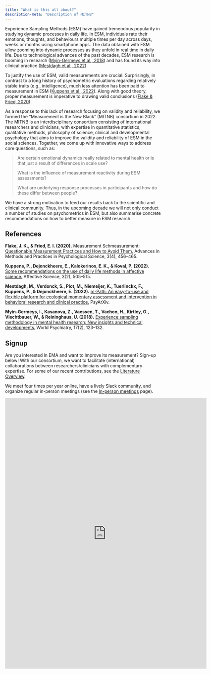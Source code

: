 ```yaml
---
title: "What is this all about?"
description-meta: "Description of MITNB"
---
```


Experience Sampling Methods (ESM) have gained tremendous popularity in studying dynamic processes in daily life. In ESM, individuals rate their emotions, thoughts, and behaviours multiple times per day across days, weeks or months using smartphone apps. The data obtained with ESM allow zooming into dynamic processes as they unfold in real time in daily life. Due to technological advances of the past decades, ESM research is booming in research ([Myin-Germeys et al., 2018](https://doi.org/10.1002/WPS.20513)) and has found its way into clinical practice ([Mestdagh et al., 2022](https://www.frontiersin.org/journals/digital-health/articles/10.3389/fdgth.2023.1182175/full)).

To justify the use of ESM, valid measurements are crucial. Surprisingly, in contrast to a long history of psychometric evaluations regarding relatively stable traits (e.g., intelligence), much less attention has been paid to measurement in ESM ([Kuppens et al., 2022](https://doi.org/10.1007/s42761-022-00101-0)). Along with good theory, proper measurement is imperative to drawing valid conclusions ([Flake & Fried, 2020](https://doi.org/10.1177/2515245920952393)).

As a response to this lack of research focusing on validity and reliability, we formed the “Measurement is the New Black” (MITNB) consortium in 2022. The MITNB is an interdisciplinary consortium consisting of international researchers and clinicians, with expertise in quantitative statistics, qualitative methods, philosophy of science, clinical and developmental psychology that aims to improve the validity and reliability of ESM in the social sciences. Together, we come up with innovative ways to address core questions, such as:

> Are certain emotional dynamics really related to mental health or is that just a result of differences in scale use?
>
> What is the influence of measurement reactivity during ESM assessments?
>
> What are underlying response processes in participants and how do these differ between people?

We have a strong motivation to feed our results back to the scientific and clinical community. Thus, in the upcoming decade we will not only conduct a number of studies on psychometrics in ESM, but also summarise concrete recommendations on how to better measure in ESM research.

## References

**Flake, J. K., & Fried, E. I. (2020).** Measurement Schmeasurement: [Questionable Measurement Practices and How to Avoid Them.](https://doi.org/10.1177/2515245920952393) Advances in Methods and Practices in Psychological Science, 3(4), 456--465. <br>

**Kuppens, P., Dejonckheere, E., Kalokerinos, E. K., & Koval, P. (2022).** [Some recommendations on the use of daily life methods in affective science.](https://doi.org/10.1007/s42761-022-00101-0) Affective Science, 3(2), 505--515. <br>

**Mestdagh, M., Verdonck, S., Piot, M., Niemeijer, K., Tuerlinckx, F., Kuppens, P., & Dejonckheere, E. (2022).** [m-Path: An easy-to-use and flexible platform for ecological momentary assessment and intervention in behavioral research and clinical practice.](https://doi.org/10.31234/osf.io/uqdfs) PsyArXiv. <br>

**Myin-Germeys, I., Kasanova, Z., Vaessen, T., Vachon, H., Kirtley, O., Viechtbauer, W., & Reininghaus, U. (2018).** [Experience sampling methodology in mental health research: New insights and technical developments.](https://doi.org/10.1002/WPS.20513) World Psychiatry, 17(2), 123--132. <br>

## Signup

Are you interested in EMA and want to improve its measurement? Sign-up below! With our consortium, we want to facilitate (international) collaborations between researchers/clinicians with complementary expertise. For some of our recent contributions, see the [Literature Overview](../literature/).

We meet four times per year online, have a lively Slack community, and organize regular in-person meetings (see the [In-person meetings](../meetings/) page).

```{=html}
<iframe src="https://docs.google.com/forms/d/e/1FAIpQLSdYf4uC3M6HFMo_teTBJEuMIs-Fk74PNf8ws1pE-aok6ZMtHw/viewform?embedded=true" width="650" height="871" frameborder="0" marginheight="0" marginwidth="0">Loading…</iframe>
```
